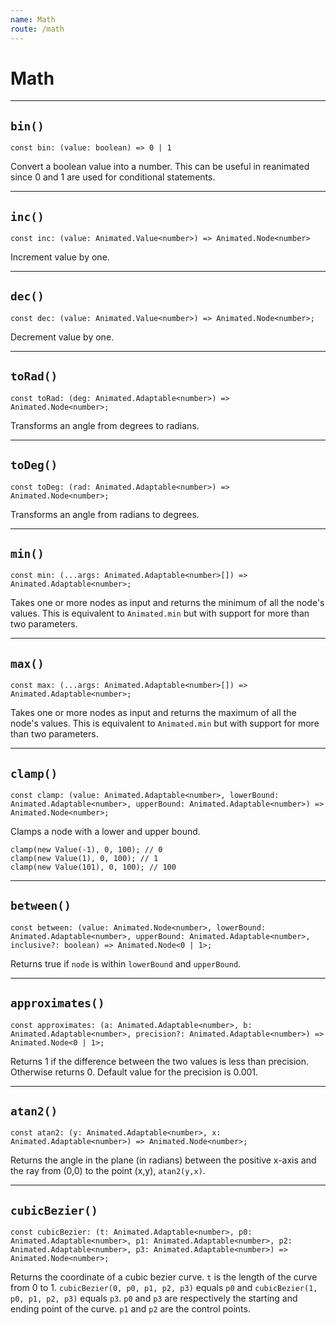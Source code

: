 ```yaml
---
name: Math
route: /math
---
```


# Math

---

## `bin()`

```tsx
const bin: (value: boolean) => 0 | 1
```

Convert a boolean value into a number.
This can be useful in reanimated since 0 and 1 are used for conditional statements.

---

## `inc()`

```tsx
const inc: (value: Animated.Value<number>) => Animated.Node<number>
```

Increment value by one.

---

## `dec()`

```tsx
const dec: (value: Animated.Value<number>) => Animated.Node<number>;
```

Decrement value by one.

---

## `toRad()`

```tsx
const toRad: (deg: Animated.Adaptable<number>) => Animated.Node<number>;
```

Transforms an angle from degrees to radians.

---

## `toDeg()`

```tsx
const toDeg: (rad: Animated.Adaptable<number>) => Animated.Node<number>;
```

Transforms an angle from radians to degrees.

---

## `min()`

```tsx
const min: (...args: Animated.Adaptable<number>[]) => Animated.Adaptable<number>;
```

Takes one or more nodes as input and returns the minimum of all the node's values.
This is equivalent to `Animated.min` but with support for more than two parameters.


---

## `max()`

```tsx
const max: (...args: Animated.Adaptable<number>[]) => Animated.Adaptable<number>;
```

Takes one or more nodes as input and returns the maximum of all the node's values.
This is equivalent to `Animated.min` but with support for more than two parameters.

---

## `clamp()`

```tsx
const clamp: (value: Animated.Adaptable<number>, lowerBound: Animated.Adaptable<number>, upperBound: Animated.Adaptable<number>) => Animated.Node<number>;
```

Clamps a node with a lower and upper bound.

```tsx
clamp(new Value(-1), 0, 100); // 0
clamp(new Value(1), 0, 100); // 1
clamp(new Value(101), 0, 100); // 100
```

---

##  `between()`

```tsx
const between: (value: Animated.Node<number>, lowerBound: Animated.Adaptable<number>, upperBound: Animated.Adaptable<number>, inclusive?: boolean) => Animated.Node<0 | 1>;
```

Returns true if `node` is within `lowerBound` and `upperBound`.

---

## `approximates()`

```tsx
const approximates: (a: Animated.Adaptable<number>, b: Animated.Adaptable<number>, precision?: Animated.Adaptable<number>) => Animated.Node<0 | 1>;
```

Returns 1 if the difference between the two values is less than precision.
Otherwise returns 0.
Default value for the precision is 0.001.

---

## `atan2()`

```tsx
const atan2: (y: Animated.Adaptable<number>, x: Animated.Adaptable<number>) => Animated.Node<number>;
```

Returns the angle in the plane (in radians) between the positive x-axis and the ray from (0,0) to the point (x,y), `atan2(y,x)`.

---

## `cubicBezier()`

```tsx
const cubicBezier: (t: Animated.Adaptable<number>, p0: Animated.Adaptable<number>, p1: Animated.Adaptable<number>, p2: Animated.Adaptable<number>, p3: Animated.Adaptable<number>) => Animated.Node<number>;
```

Returns the coordinate of a cubic bezier curve.
`t` is the length of the curve from 0 to 1. `cubicBezier(0, p0, p1, p2, p3)` equals `p0` and `cubicBezier(1, p0, p1, p2, p3)` equals `p3`.
`p0` and `p3` are respectively the starting and ending point of the curve.
`p1` and `p2` are the control points.

